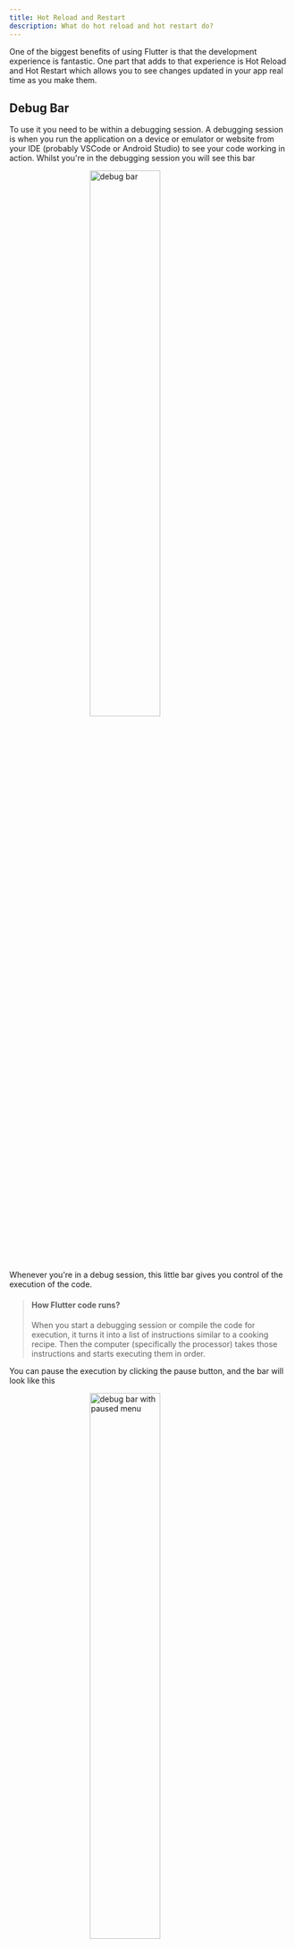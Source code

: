 ```yaml
---
title: Hot Reload and Restart
description: What do hot reload and hot restart do?
---
```


One of the biggest benefits of using Flutter is that the development experience is fantastic. One part that adds to that experience is Hot Reload and Hot Restart which allows you to see changes updated in your app real time as you make them.

## Debug Bar
To use it you need to be within a debugging session. A debugging session is when you run the application on a device or emulator or website from your IDE (probably VSCode or Android Studio) to see your code working in action. Whilst you're in the debugging session you will see this bar 

<img src="/public/hot_reload/debug_bar.png" width="50%" style="margin-left: 9rem" alt="debug bar" />

Whenever you're in a debug session, this little bar gives you control of the execution of the code. 

> #### How Flutter code runs?
> When you start a debugging session or compile the code for execution, it turns it into a list of instructions similar to a cooking recipe. Then the computer (specifically the processor) takes those instructions and starts executing them in order.

You can pause the execution by clicking the pause button, and the bar will look like this

<img src="/public/hot_reload/debug_bar2.png" width="50%" style="margin-left: 9rem" alt="debug bar with paused menu" />

Going from left to right you options are:
* **Continue** - Resume the execution of the code
* **Step Over** - If there is a function call, run that function, and then stop the code right after it's done
* **Step Into** - Take the next step of the execution, if there is a function step into that function
* **Step Out** - If you stepped into a function, run the rest of the function, and stop where you would have if you did a Step Over
* **Hot Reload** - Keep reading this page, we're going to go deeper on this
* **Hot Restart** - Keep reading this page, we're going to go deeper on this
* **Stop** - Ends the debugging session
* **Open DevTools Widget Inspector Page** - Opens <a href="/flutter/devtools">Widget Inspector Tool</a>

Now let's actually focus on the title of this doc: these two buttons
<img src="/public/hot_reload/debug_bar3.png" width="50%" style="margin-left: 9rem" alt="arrow pointing at hot restart and reload buttons"/>

## Hot Restart ⚡️
To understand Hot Restart you need to understand how the <a href="/flutter/widget_tree">Widget Tree</a> works. 

Hot Restart is used when you have made some changes to your code and you want to see them reflected in the debugging session you are running. When you press Hot Restart you will magically see your application update with all the changes you implemented. 

### What's going on under the hood?
Flutter takes a looks through the <a href="/flutter/widget_tree">Widget Tree</a> to find the widgets that could have been affected. The only those widgets that got affected, get re-rendered. This is why it is so fast, and also why the current state of the applications doesn't get affected. With the default counter app you notice that the counter stays when you change the color of the app bar for example. That's because the portion of the <a href="/flutter/widget_tree">Widget Tree</a> that includes the `AppBar` is not the same where the counter is.

> #### Side Note
> Even if you updated something within the same Widget Tree section of the counter it will still retain the state. This is because the state is stored in something called an Element Tree. When I'm writing this the docs talking about Element Tree are not created. If I forgot about this doc, and you see a doc somewhere talking about Element Tree, please leave an issue so I can link to it here 😊

## Hot Reload 🔄
Hot Restart was special because it retains the state of the application, and Hot Reload is here to throw all that away. That's the big difference between the two. Instead of only rerendering a portion of the <a href="/flutter/widget_tree">Widget Tree</a>, Hot Reload just throws the whole <a href="/flutter/widget_tree">Widget Tree</a> away and starts over. 

With Hot Reload you are getting a brand new start to your application. Think of it as stopping the debug session and restarting it again, but way faster. 

> #### Side Note
> There are still times when you need to completely stop the debugging session, and start it back up. The most common examples are when you add some packages or assets to the pubspec.yaml file. These need to go through the whole process so all the resources get loaded into the device or emulator properly.
